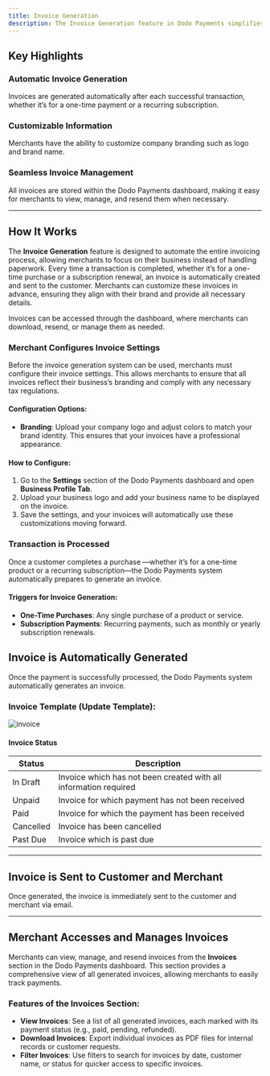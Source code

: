 ```yaml
---
title: Invoice Generation
description: The Invoice Generation feature in Dodo Payments simplifies the billing process by automatically creating and delivering invoices after every successful payment. Whether for one-time purchases or recurring subscription renewals, invoices are generated to document transactions with clear, professional records.
---
```


## Key Highlights

### Automatic Invoice Generation

Invoices are generated automatically after each successful transaction, whether it’s for a one-time payment or a recurring subscription.

### Customizable Information

Merchants have the ability to customize company branding such as logo and brand name.

### Seamless Invoice Management

All invoices are stored within the Dodo Payments dashboard, making it easy for merchants to view, manage, and resend them when necessary.

---

## How It Works

The **Invoice Generation** feature is designed to automate the entire invoicing process, allowing merchants to focus on their business instead of handling paperwork. Every time a transaction is completed, whether it’s for a one-time purchase or a subscription renewal, an invoice is automatically created and sent to the customer. Merchants can customize these invoices in advance, ensuring they align with their brand and provide all necessary details.

Invoices can be accessed through the dashboard, where merchants can download, resend, or manage them as needed.

### Merchant Configures Invoice Settings

Before the invoice generation system can be used, merchants must configure their invoice settings. This allows merchants to ensure that all invoices reflect their business’s branding and comply with any necessary tax regulations.

#### Configuration Options:

- **Branding**: Upload your company logo and adjust colors to match your brand identity. This ensures that your invoices have a professional appearance.

#### How to Configure:

1. Go to the **Settings** section of the Dodo Payments dashboard and open **Business Profile Tab**.
2. Upload your business logo and add your business name to be displayed on the invoice.
3. Save the settings, and your invoices will automatically use these customizations moving forward.

### Transaction is Processed

Once a customer completes a purchase —whether it’s for a one-time product or a recurring subscription—the Dodo Payments system automatically prepares to generate an invoice.

#### Triggers for Invoice Generation:

- **One-Time Purchases**: Any single purchase of a product or service.
- **Subscription Payments**: Recurring payments, such as monthly or yearly subscription renewals.

## Invoice is Automatically Generated

Once the payment is successfully processed, the Dodo Payments system automatically generates an invoice.

### Invoice Template (Update Template):

![invoice](/images/invoice-generation/image.png)

#### Invoice Status

| Status    | Description                                                   |
|-----------|---------------------------------------------------------------|
| In Draft  | Invoice which has not been created with all information required |
| Unpaid    | Invoice for which payment has not been received               |
| Paid      | Invoice for which the payment has been received               |
| Cancelled | Invoice has been cancelled                                    |
| Past Due  | Invoice which is past due                                     |

---

## Invoice is Sent to Customer and Merchant

Once generated, the invoice is immediately sent to the customer and merchant via email.

---

## Merchant Accesses and Manages Invoices

Merchants can view, manage, and resend invoices from the **Invoices** section in the Dodo Payments dashboard. This section provides a comprehensive view of all generated invoices, allowing merchants to easily track payments.

### Features of the Invoices Section:

- **View Invoices**: See a list of all generated invoices, each marked with its payment status (e.g., paid, pending, refunded).
- **Download Invoices**: Export individual invoices as PDF files for internal records or customer requests.
- **Filter Invoices**: Use filters to search for invoices by date, customer name, or status for quicker access to specific invoices.

